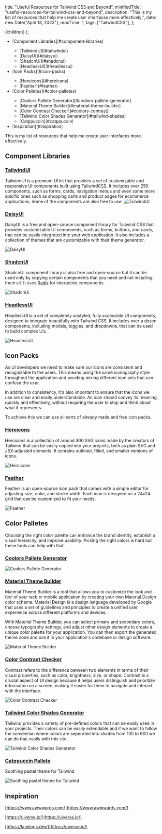 
  title: "Useful Resources for Tailwind CSS and Beyond",
  minifiedTitle: "useful-resources-for-tailwind-css-and-beyond",
  description:
    "This is my list of resources that help me create user interfaces more effectively.",
  date: new Date("April 18, 2023"),
  readTime: 1,
  tags: ["TailwindCSS"],
};

  <ArticleLayout meta={meta}>{children}</ArticleLayout>
);

<TableOfContents>
  <ul>
    <li>[Component Libraries](#component-libraries)</li>
    <ul>
      <li>[TailwindUI](#tailwindui)</li>
      <li>[DaisyUI](#daisyui)</li>
      <li>[ShadcnUI](#shadcnui)</li>
      <li>[HeadlessUI](#headlessui)</li>
    </ul>
    <li>[Icon Packs](#icon-packs)</li>
    <ul>
      <li>[Heroicons](#heroicons)</li>
      <li>[Feather](#feather)</li>
    </ul>
    <li>[Color Palletes](#color-palletes)</li>
    <ul>
      <li>[Coolors Pallete Generator](#coolors-pallete-generator)</li>
      <li>[Material Theme Builder](#material-theme-builder)</li>
      <li>[Color Contrast Checker](#coolors-contrast)</li>
      <li>[Tailwind Color Shades Generator](#tailwind-shades)</li>
      <li>[Catppuccin](#catppuccin)</li>
    </ul>
    <li>[Inspiration](#inspiration)</li>
  </ul>
</TableOfContents>

This is my list of resources that help me create user interfaces more effectively.

## Component Libraries <a name="component-libraries"></a>

### [TailwindUI](https://tailwindui.com) <a name="tailwindui"></a>

TailwindUI is a premium UI kit that provides a set of customizable and responsive UI components built using
TailwindCSS. It includes over 250 components, such as forms, cards, navigation menus and even some more spicific ones such
as shopping carts and product pages for ecommerce applications. Some of the components are also free to use.
![TailwindUI](useful-resources-for-tailwind-css-and-beyond/tailwindui.webp)

### [DaisyUI](https://daisyui.com/) <a name="daisyui"></a>

DaisyUI is a free and open-source component library for Tailwind CSS that provides customizable UI components,
such as forms, buttons, and cards, that can be easily integrated into your web application. It also includes a collection of
themes that are customizable with their theme generator.

![DaisyUI](useful-resources-for-tailwind-css-and-beyond/daisy.webp)

### [ShadcnUI](https://ui.shadcn.com/) <a name="shadcnui"></a>

ShadcnUI component library is also free and open-source but it can be used only by copying certain components
that you need and not installing them all. It uses [Radix](https://www.radix-ui.com/) for interactive components.

![ShadcnUI](useful-resources-for-tailwind-css-and-beyond/shadcnui.webp)

### [HeadlessUI](https://headlessui.com/) <a name="headlessui"></a>

HeadlessUI is a set of completely unstyled, fully accessible UI components, designed to integrate beautifully with Tailwind CSS.
It includes over a dozen components, including modals, toggles, and dropdowns, that can be used to build complex UIs.

![HeadlessUI](useful-resources-for-tailwind-css-and-beyond/headlessui.webp)

## Icon Packs <a name="icon-packs"></a>

As UI developers we need to make sure our icons are consistent and recognizable to the users.
This means using the same iconography style throughout the application and avoiding mixing different icon sets that can confuse the user.

In addition to consistency, it's also important to ensure that the icons we use are clear and easily understandable.
An icon should convey its meaning quickly and effectively, without requiring the user to stop and think about what it represents.

To achieve this we can use all sorts of already made and free icon packs.

### [Heroicons](https://heroicons.com/) <a name="heroicons"></a>

Heroicons is a collection of around 300 SVG icons made by the creators of Tailwind that can be easily copied into your projects,
both as plain SVG and JSX-adjusted elements. It contains outlined, filled, and smaller versions of icons.

![Heroicons](useful-resources-for-tailwind-css-and-beyond/heroicons.webp)

### [Feather](https://feathericons.com/) <a name="feather"></a>

Feather is an open-source icon pack that comes with a simple editor for adjusting size, color, and stroke width.
Each icon is designed on a 24x24 grid that can be customized to fit your needs.

![Feather](useful-resources-for-tailwind-css-and-beyond/feather.webp)

## Color Palletes <a name="color-palletes"></a>

Choosing the right color palette can enhance the brand identity, establish a visual hierarchy, and improve usability.
Picking the right colors is hard but these tools can help with that.

### [Coolors Pallete Generator](https://coolors.co/) <a name="coolors-pallete-generator"></a>

![Coolors Pallete Generator](useful-resources-for-tailwind-css-and-beyond/coolors-pallete-gen.png)

### [Material Theme Builder](https://m3.material.io/theme-builder#/dynamic) <a name="material-theme-builder"></a>

Material Theme Builder is a tool that allows you to customize the look and feel of your web or mobile application by creating your own Material Design color scheme.
Material Design is a design language developed by Google that uses a set of guidelines and principles to create a unified user experience across different platforms and devices.

With Material Theme Builder, you can select primary and secondary colors, choose typography settings, and adjust other design elements to create a unique color palette for your application.
You can then export the generated theme code and use it in your application's codebase or design software.

![Material Theme Builder](useful-resources-for-tailwind-css-and-beyond/material-theme-builder.png)

### [Color Contrast Checker](https://coolors.co/contrast-checker/112a46-acc8e5) <a name="coolors-contrast"></a>

Contrast refers to the difference between two elements in terms of their visual properties, such as color, brightness, size, or shape.
Contrast is a crucial aspect of UI design because it helps users distinguish and prioritize information on a screen,
making it easier for them to navigate and interact with the interface.

![Color Contrast Checker](useful-resources-for-tailwind-css-and-beyond/coolors-contrast.png)

### [Tailwind Color Shades Generator](https://javisperez.github.io/tailwindcolorshades/?purple-heart=1e23b8&lotus=7c4141) <a name="tailwind-shades"></a>

Tailwind provides a variety of pre-defined colors that can be easily used in your projects. Their colors can be easily extendable and if we want to
follow the convention where colors are seperated into shades from 100 to 900 we can do that easily with this site.

![Tailwind Color Shades Generator](useful-resources-for-tailwind-css-and-beyond/tailwindcolorshades.png)

### [Catppuccin Pallete](https://github.com/catppuccin/tailwindcss) <a name="catppuccin"></a>

Soothing pastel theme for Tailwind

![Soothing pastel theme for Tailwind](useful-resources-for-tailwind-css-and-beyond/catppuccin.png)

## Inspiration <a name="inspiration"></a>

[https://www.awwwards.com/](https://www.awwwards.com/)

[https://uiverse.io/](https://uiverse.io/)

[https://landings.dev/](https://uiverse.io/)

